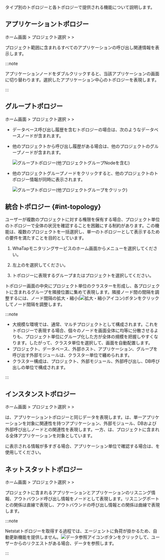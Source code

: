 タイプ別のトポロジーと各トポロジーで提供される機能について説明します。

## アプリケーショントポロジー

ホーム画面 &gt; プロジェクト選択 &gt; <Cmdname sid="side_dashboard" className="uitext" /> &gt; <Cmdname sid="side_appTopology" className="uitext" />

<ImgLang img='application_topology.png' desc='アプリケーショントポロジー' />

プロジェクト範囲に含まれるすべてのアプリケーションの呼び出し関連情報を表示します。 

:::note

アプリケーションノードをダブルクリックすると、当該アプリケーションの<Cmdname sid="side_instanceTopology" className="uitext" />画面に切り替わります。選択したアプリケーション中心のトポロジーを表現します。

:::

## グループトポロジー

ホーム画面 &gt; プロジェクト選択 &gt; <Cmdname sid="sitemap" className="uitext" /> &gt; <Cmdname sid="side_groupStatTopology" className="uitext" />

- データベース呼び出し履歴を含むトポロジーの場合は、次のようなデータベースノードが含まれます。

  <ImgLang img='group_topology_1.png' desc='グループトポロジー' />

- 他のプロジェクトから呼び出し履歴がある場合は、他のプロジェクトのグループノードが含まれます。

  ![グループトポロジー(他プロジェクトグループNodeを含む)](https://img.whatap.io/media/user_guide_application/topology/group_topology_2.png)

- 他のプロジェクトグループノードをクリックすると、他のプロジェクトのトポロジー情報が同時に表示されます。

  ![グループトポロジー(他プロジェクトグループをクリック)](https://img.whatap.io/media/user_guide_application/topology/group_topology_with_other_project.png)

## 統合トポロジー {#int-topology}

ユーザーが複数のプロジェクトに対する権限を保有する場合、プロジェクト単位のトポロジーで全体の状況を確認することを困難にする制約があります。この機能は、複数のプロジェクトを一括選択し、単一のトポロジーとして表示するための要件を満たすことを目的としています。

1. WhaTapモニタリングサービスのホーム画面から<Cmdname sid="side_integratedTopology" className="uitext" />メニューを選択してください。

2. 左上の<Cmdname sid="project" className="uitext" />を選択してください。

   <ImgLang img='uni-topology-select-project.png' desc='プロジェクト選択' />

3. トポロジーに表現するグループまたはプロジェクトを選択してください。

トポロジー画面の中央にプロジェクト単位のクラスターを形成し、各プロジェクトに含まれるグループを隣接位置に集めて表現します。隣接ノード間の間隔を調整するには、ノード間隔の拡大・縮小(![拡大・縮小アイコン](/img/ico-topology-node-zoom.png))ボタンをクリックしてノード間隔を調整します。

:::note

- 大規模な環境では、通常、マルチプロジェクトとして構成されます。これをトポロジーで表現する場合、個々のノードを画面全体に均等に分散させるよりも、プロジェクト単位にグループ化した方が全体の規模を把握しやすくなります。したがって、クラスタ単位を選択して、画面を自動配置します。
- プロジェクト、データベース、外部ホスト、アプリケーション、グループを呼び出す外部モジュールは、クラスター単位で纏められます。
- クラスター構成は、プロジェクト、外部モジュール、外部呼び出し、DB呼び出しの単位で構成されます。

:::

## インスタンストポロジー

ホーム画面 &gt; プロジェクト選択 &gt; <Cmdname sid="sitemap" className="uitext" /> &gt; <Cmdname sid="side_instanceTopology" className="uitext" />

<Cmdname sid="side_instanceTopology" className="uitext" />は、アプリケーショントポロジーと同じデータを表現します。<Cmdname sid="side_instanceTopology" className="uitext" />は、単一アプリケーションを対象に関連性を持つアプリケーション、外部モジュール、DBおよび外部呼び出しノードとの関連性を表現します。一方、<Cmdname sid="side_appTopology" className="uitext" />は、プロジェクトに含まれる全体アプリケーションを対象としています。

<Cmdname sid="side_appTopology" className="uitext" />に表示される情報が多すぎる場合、アプリケーション単位で確認する場合は、<Cmdname sid="side_instanceTopology" className="uitext" />を使用してください。

<ImgLang img='instance_topology.png' desc='インスタンストポロジー' />

## ネットスタットトポロジー

ホーム画面 &gt; プロジェクト選択 &gt; <Cmdname sid="sitemap" className="uitext" /> &gt; <Cmdname sid="side_netstatTopology" className="uitext" />

プロジェクトに含まれるアプリケーションとアプリケーションのリスニング情報、アウトバウンド呼び出し情報をノードとして表現します。リスニングポートとの関係は直線で表現し、アウトバウンドの呼び出し情報との関係は曲線で表現します。

<ImgLang img='netstat-topology.png' desc='Netstat トポロジ' />

:::note

Netstatトポロジーを取得する過程では、エージェントに負荷が掛かるため、自動更新機能を提供しません。![データ参照アイコン](/img/ico-btn-search.png)ボタンをクリックして、ユーザーからのリクエストがある場合、データを参照します。

:::
